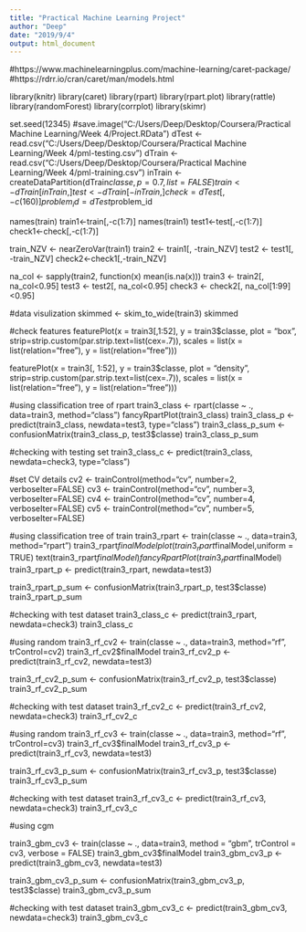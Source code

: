 ---
title: "Practical Machine Learning Project"
author: "Deep"
date: "2019/9/4"
output: html_document
---


#https://www.machinelearningplus.com/machine-learning/caret-package/
#https://rdrr.io/cran/caret/man/models.html


library(knitr)
library(caret)
library(rpart)
library(rpart.plot)
library(rattle)
library(randomForest)
library(corrplot)
library(skimr)

set.seed(12345)
#save.image("C:/Users/Deep/Desktop/Coursera/Practical Machine Learning/Week 4/Project.RData")
dTest <- read.csv("C:/Users/Deep/Desktop/Coursera/Practical Machine Learning/Week 4/pml-testing.csv")
dTrain <- read.csv("C:/Users/Deep/Desktop/Coursera/Practical Machine Learning/Week 4/pml-training.csv")
inTrain  <- createDataPartition(dTrain$classe, p=0.7, list=FALSE)
train <- dTrain[inTrain, ]
test  <- dTrain[-inTrain, ]
check = dTest[,-c(160)]
problem_id = dTest$problem_id

names(train)
train1<-train[,-c(1:7)]
names(train1)
test1<-test[,-c(1:7)]
check1<-check[,-c(1:7)]

train_NZV <- nearZeroVar(train1)
train2 <- train1[, -train_NZV]
test2 <- test1[, -train_NZV]
check2<-check1[,-train_NZV]

na_col    <- sapply(train2, function(x) mean(is.na(x)))
train3 <- train2[, na_col<0.95]
test3 <- test2[, na_col<0.95]
check3 <- check2[, na_col[1:99]<0.95]

#data visulization
skimmed <- skim_to_wide(train3)
skimmed

#check features
featurePlot(x = train3[,1:52], 
            y = train3$classe, 
            plot = "box",
            strip=strip.custom(par.strip.text=list(cex=.7)),
            scales = list(x = list(relation="free"), 
                          y = list(relation="free")))

featurePlot(x = train3[, 1:52], 
            y = train3$classe, 
            plot = "density",
            strip=strip.custom(par.strip.text=list(cex=.7)),
            scales = list(x = list(relation="free"), 
                          y = list(relation="free")))

#using classification tree of rpart
train3_class <- rpart(classe ~ ., data=train3, method="class")
fancyRpartPlot(train3_class)
train3_class_p <- predict(train3_class, newdata=test3, type="class")
train3_class_p_sum <- confusionMatrix(train3_class_p, test3$classe)
train3_class_p_sum

#checking with testing set
train3_class_c <- predict(train3_class, newdata=check3, type="class")

#set CV details
cv2 <- trainControl(method="cv", number=2, verboseIter=FALSE)
cv3 <- trainControl(method="cv", number=3, verboseIter=FALSE)
cv4 <- trainControl(method="cv", number=4, verboseIter=FALSE)
cv5 <- trainControl(method="cv", number=5, verboseIter=FALSE)


#using classification tree of train
train3_rpart <- train(classe ~ ., data=train3, method="rpart")
train3_rpart$finalModel
plot(train3_rpart$finalModel,uniform = TRUE)
text(train3_rpart$finalModel)
fancyRpartPlot(train3_rpart$finalModel)
train3_rpart_p <- predict(train3_rpart, newdata=test3)

train3_rpart_p_sum <- confusionMatrix(train3_rpart_p, test3$classe)
train3_rpart_p_sum

#checking with test dataset
train3_class_c <- predict(train3_rpart, newdata=check3)
train3_class_c


#using random
train3_rf_cv2 <- train(classe ~ ., data=train3, method="rf",
                   trControl=cv2)
train3_rf_cv2$finalModel
train3_rf_cv2_p <- predict(train3_rf_cv2, newdata=test3)

train3_rf_cv2_p_sum <- confusionMatrix(train3_rf_cv2_p, test3$classe)
train3_rf_cv2_p_sum

#checking with test dataset
train3_rf_cv2_c <- predict(train3_rf_cv2, newdata=check3)
train3_rf_cv2_c


#using random
train3_rf_cv3 <- train(classe ~ ., data=train3, method="rf",
                       trControl=cv3)
train3_rf_cv3$finalModel
train3_rf_cv3_p <- predict(train3_rf_cv3, newdata=test3)

train3_rf_cv3_p_sum <- confusionMatrix(train3_rf_cv3_p, test3$classe)
train3_rf_cv3_p_sum

#checking with test dataset
train3_rf_cv3_c <- predict(train3_rf_cv3, newdata=check3)
train3_rf_cv3_c


#using cgm

train3_gbm_cv3  <- train(classe ~ ., data=train3, method = "gbm",
                    trControl = cv3, verbose = FALSE)
train3_gbm_cv3$finalModel
train3_gbm_cv3_p <- predict(train3_gbm_cv3, newdata=test3)

train3_gbm_cv3_p_sum <- confusionMatrix(train3_gbm_cv3_p, test3$classe)
train3_gbm_cv3_p_sum


#checking with test dataset
train3_gbm_cv3_c <- predict(train3_gbm_cv3, newdata=check3)
train3_gbm_cv3_c








